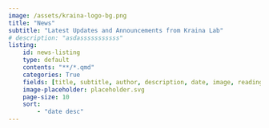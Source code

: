 ```yaml
---
image: /assets/kraina-logo-bg.png
title: "News"
subtitle: "Latest Updates and Announcements from Kraina Lab"
# description: "asdasssssssssss"
listing:
    id: news-listing
    type: default
    contents: "**/*.qmd"
    categories: True
    fields: [title, subtitle, author, description, date, image, reading-time]
    image-placeholder: placeholder.svg
    page-size: 10
    sort:
        - "date desc"
---
```


:::{#news-listing}
:::